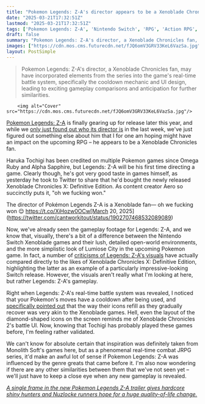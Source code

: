 ```yaml
---
title: "Pokemon Legends: Z-A's director appears to be a Xenoblade Chronicles fan, and I'm now feeling very validated about a tiny detail I spotted in the upcoming RPG's gameplay trailer"
date: "2025-03-21T17:32:51Z"
lastmod: "2025-03-21T17:32:51Z"
tags: ['Pokemon Legends: Z-A', 'Nintendo Switch', 'RPG', 'Action RPG', 'Xenoblade Chronicles', 'JRPG', 'Real-time Combat']
draft: false
summary: "Pokemon Legends: Z-A's director, a Xenoblade Chronicles fan, may have incorporated elements from the series into the game's real-time battle system, specifically the cooldown mechanic and UI design, leading to exciting gameplay comparisons and anticipation for further similarities."
images: ["https://cdn.mos.cms.futurecdn.net/fJQ6omV3GRV33KeL6VazSa.jpg"]
layout: PostSimple
---
```

> Pokemon Legends: Z-A's director, a Xenoblade Chronicles fan, may have incorporated elements from the series into the game's real-time battle system, specifically the cooldown mechanic and UI design, leading to exciting gameplay comparisons and anticipation for further similarities.


        <img alt="Cover" src="https://cdn.mos.cms.futurecdn.net/fJQ6omV3GRV33KeL6VazSa.jpg"/>
        
[<u>Pokemon Legends: Z-A</u>](https://www.gamesradar.com/pokemon-legends-z-a-guide/) is finally gearing up for release later this year, and while we [<u>only just found out who its director is</u>](https://www.gamesradar.com/games/pokemon/pokemon-legends-z-a-is-the-first-game-its-lead-has-directed-and-hes-focused-on-making-the-rpg-a-good-one-as-it-reportedly-continues-through-its-final-fine-tuning-phase/) in the last week, we've just figured out something else about him that I for one am hoping might have an impact on the upcoming RPG – he appears to be a Xenoblade Chronicles fan.

Haruka Tochigi has been credited on multiple Pokemon games since Omega Ruby and Alpha Sapphire, but Legends: Z-A will be his first time directing a game. Clearly though, he's got very good taste in games himself, as yesterday he took to Twitter to share that he'd bought the newly released Xenoblade Chronicles X: Definitive Edition. As content creator Aero so succinctly puts it, "oh we fucking won."

The director of Pokémon Legends Z-A is a Xenoblade fan— oh we fucking won 😌 https://t.co/XiHozw0OCw[March 20, 2025](https://twitter.com/cantworkitout/status/1902707468532089089)

Now, we've already seen the gameplay footage for Legends: Z-A, and we know that, visually, there's a bit of a difference between the Nintendo Switch Xenoblade games and their lush, detailed open-world environments, and the more simplistic look of Lumiose City in the upcoming Pokemon game. In fact, a number of [<u>criticisms of Legends: Z-A's visuals</u>](https://www.gamesradar.com/games/pokemon/pokemon-legends-z-as-visuals-arent-great-say-former-nintendo-marketing-leads-but-hope-switch-2-could-allow-gamefreak-to-go-back-to-the-drawing-board-and-add-more-detail-to-future-rpgs/) have actually compared directly to the likes of Xenoblade Chronicles X: Definitive Edition, highlighting the latter as an example of a particularly impressive-looking Switch release. However, the visuals aren't really what I'm looking at here, but rather Legends: Z-A's gameplay.

Right when Legends: Z-A's real-time battle system was revealed, I noticed that your Pokemon's moves have a cooldown after being used, and [<u>specifically pointed out</u>](https://www.gamesradar.com/games/pokemon/pokemon-legends-z-a-brings-a-series-first-real-time-dodges-and-commands-with-action-rpg-energy-that-makes-the-whole-thing-feel-way-more-like-the-anime/) that the way their icons refill as they gradually recover was very akin to the Xenoblade games. Hell, even the layout of the diamond-shaped icons on the screen reminds me of Xenoblade Chronicles 2's battle UI. Now, knowing that Tochigi has probably played these games before, I'm feeling rather validated.

We can't know for absolute certain that inspiration was definitely taken from Monolith Soft's games here, but as a phenomenal real-time combat JRPG series, it'd make an awful lot of sense if Pokemon Legends: Z-A was influenced by the genre greats that came before it. I'm also now wondering if there are any other similarities between them that we've not seen yet – we'll just have to keep a close eye when any new gameplay is revealed.

[<u><em>A single frame in the new Pokemon Legends Z-A trailer gives hardcore shiny hunters and Nuzlocke runners hope for a huge quality-of-life change.</em></u>](https://www.gamesradar.com/games/pokemon/a-single-frame-in-the-new-pokemon-legends-z-a-trailer-gives-hardcore-shiny-hunters-and-nuzlocke-runners-hope-for-a-huge-quality-of-life-change/)
        